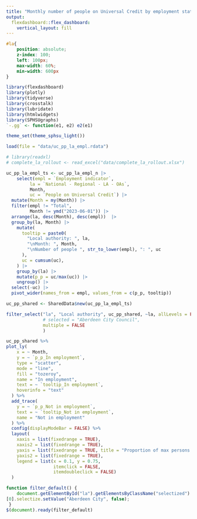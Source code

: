 ```yaml
---
title: "Monthly number of people on Universal Credit by employment status"
output: 
  flexdashboard::flex_dashboard:
    vertical_layout: fill
---
```


```css
#la{
    position: absolute;
    z-index: 100;
    left: 100px;
    max-width: 60%;
    min-width: 600px
}
```

```r
library(flexdashboard)
library(plotly)
library(tidyverse)
library(crosstalk)
library(lubridate)
library(htmlwidgets)
library(SPHSUgraphs)
`-.gg` <- function(e1, e2) e2(e1)

theme_set(theme_sphsu_light())

load(file = "data/uc_pp_la_empl.rdata")

# library(readxl)
# complete_la_rollout <- read_excel("data/complete_la_rollout.xlsx")

uc_pp_la_empl_ts <- uc_pp_la_empl_n |> 
    select(empl = `Employment indicator`, 
         la = `National - Regional - LA - OAs`,
         Month,
         uc = `People on Universal Credit`) |> 
  mutate(Month = my(Month)) |> 
  filter(empl != "Total",
         Month != ymd("2023-06-01")) |> 
  arrange(la, desc(Month), desc(empl))  |>  
  group_by(la, Month) |> 
    mutate(
      tooltip = paste0(
        "Local authority: ", la,
        "\nMonth: ", Month,
        "\nNumber of people ", str_to_lower(empl), ": ", uc
      ),
      uc = cumsum(uc),
    ) |> 
    group_by(la) |> 
    mutate(p_p = uc/max(uc)) |>  
    ungroup() |> 
  select(-uc) |> 
  pivot_wider(names_from = empl, values_from = c(p_p, tooltip)) 

uc_pp_shared <- SharedData$new(uc_pp_la_empl_ts)

```


```r
filter_select("la", "Local authority", uc_pp_shared, ~la, allLevels = FALSE, 
              # selected = "Aberdeen City Council",
              multiple = FALSE
              )

```


```r

uc_pp_shared %>% 
plot_ly(
    x = ~ Month,
    y = ~ `p_p_In employment`,
    type = "scatter",
    mode = "line",
    fill = "tozeroy",
    name = "In employment",
    text = ~ `tooltip_In employment`,
    hoverinfo = "text"
  ) %>%
  add_trace(
    y = ~ `p_p_Not in employment`,
    text = ~ `tooltip_Not in employment`,
    name = "Not in employment"
  ) %>% 
  config(displayModeBar = FALSE) %>%
  layout(
    xaxis = list(fixedrange = TRUE),
    xaxis2 = list(fixedrange = TRUE),
    yaxis = list(fixedrange = TRUE, title = "Proportion of max persons on UC"),
    yaxis2 = list(fixedrange = TRUE),
    legend = list(x = 0.1, y = 0.75,
                  itemclick = FALSE,
                  itemdoubleclick = FALSE)
  ) 


```

```js
function filter_default() {
    document.getElementById("la").getElementsByClassName("selectized") 
[0].selectize.setValue("Aberdeen City", false);
 }
$(document).ready(filter_default)
```